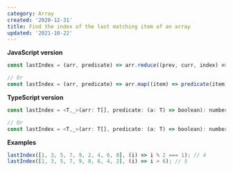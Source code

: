 ```yaml
---
category: Array
created: '2020-12-31'
title: Find the index of the last matching item of an array
updated: '2021-10-22'
---
```


**JavaScript version**

```js
const lastIndex = (arr, predicate) => arr.reduce((prev, curr, index) => (predicate(curr) ? index : prev), -1);

// Or
const lastIndex = (arr, predicate) => arr.map((item) => predicate(item)).lastIndexOf(true);
```

**TypeScript version**

```js
const lastIndex = <T,_>(arr: T[], predicate: (a: T) => boolean): number => arr.reduce((prev, curr, index) => (predicate(curr) ? index : prev), -1);

// Or
const lastIndex = <T,_>(arr: T[], predicate: (a: T) => boolean): number => arr.map((item) => predicate(item)).lastIndexOf(true);
```

**Examples**

```js
lastIndex([1, 3, 5, 7, 9, 2, 4, 6, 8], (i) => i % 2 === 1); // 4
lastIndex([1, 3, 5, 7, 9, 8, 6, 4, 2], (i) => i > 6); // 5
```

